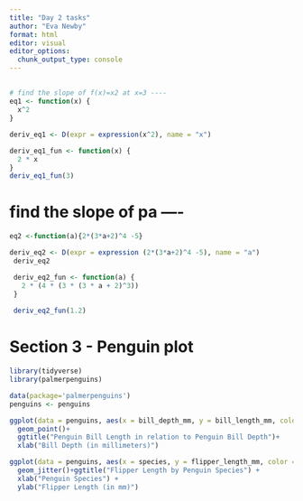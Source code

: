 ```yaml
---
title: "Day 2 tasks"
author: "Eva Newby"
format: html
editor: visual
editor_options: 
  chunk_output_type: console
---
```


## 

```r

# find the slope of f(x)=x2 at x=3 ----
eq1 <- function(x) {
  x^2
}

deriv_eq1 <- D(expr = expression(x^2), name = "x")

deriv_eq1_fun <- function(x) {
  2 * x
}
deriv_eq1_fun(3)

```

# find the slope of pa ----

```r
eq2 <-function(a){2*(3*a+2)^4 -5}

deriv_eq2 <- D(expr = expression (2*(3*a+2)^4 -5), name = "a")
 deriv_eq2

 deriv_eq2_fun <- function(a) {
   2 * (4 * (3 * (3 * a + 2)^3))
 }
 
 deriv_eq2_fun(1.2)
``` 

# Section 3 - Penguin plot

```r
library(tidyverse)
library(palmerpenguins)

data(package='palmerpenguins')
penguins <- penguins

ggplot(data = penguins, aes(x = bill_depth_mm, y = bill_length_mm, color = species))+
  geom_point()+
  ggtitle("Penguin Bill Length in relation to Penguin Bill Depth")+
  xlab("Bill Depth (in millimeters)") 

```

```r
ggplot(data = penguins, aes(x = species, y = flipper_length_mm, color = species)) +
  geom_jitter()+ggtitle("Flipper Length by Penguin Species") + 
  xlab("Penguin Species") + 
  ylab("Flipper Length (in mm)")


```


